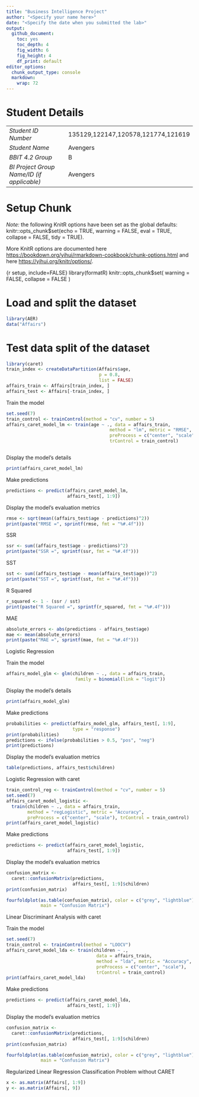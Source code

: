 ```yaml
---
title: "Business Intelligence Project"
author: "<Specify your name here>"
date: "<Specify the date when you submitted the lab>"
output:
  github_document: 
    toc: yes
    toc_depth: 4
    fig_width: 6
    fig_height: 4
    df_print: default
editor_options:
  chunk_output_type: console
  markdown: 
    wrap: 72
---
```


# Student Details

|                                            |                                    |
|--------------------------------------------|----------------------------|
| *Student ID Number*                        | 135129,122147,120578,121774,121619 |
| *Student Name*                             | Avengers                           |
| *BBIT 4.2 Group*                           | B                                  |
| *BI Project Group Name/ID (if applicable)* | Avengers                           |

# Setup Chunk

*Note:* the following KnitR options have been set as the global
defaults: <BR> knitr::opts_chunk\$set(echo = TRUE, warning = FALSE, eval
= TRUE, collapse = FALSE, tidy = TRUE).

More KnitR options are documented here
<https://bookdown.org/yihui/rmarkdown-cookbook/chunk-options.html> and
here <https://yihui.org/knitr/options/>.

{r setup, include=FALSE} library(formatR) knitr::opts_chunk\$set(
warning = FALSE, collapse = FALSE )

# Load and split the dataset

```r
library(AER)
data("Affairs")
```

# Test data split of the dataset

```r
library(caret)
train_index <- createDataPartition(Affairs$age,
                                   p = 0.8,
                                   list = FALSE)
affairs_train <- Affairs[train_index, ]
affairs_test <- Affairs[-train_index, ]
```

Train the model

```r
set.seed(7)
train_control <- trainControl(method = "cv", number = 5)
affairs_caret_model_lm <- train(age ~ ., data = affairs_train,
                                       method = "lm", metric = "RMSE",
                                       preProcess = c("center", "scale"),
                                       trControl = train_control)



```

Display the model's details

```r
print(affairs_caret_model_lm)

```

Make predictions

```r
predictions <- predict(affairs_caret_model_lm,
                       affairs_test[, 1:9])
```

Display the model's evaluation metrics

```r
rmse <- sqrt(mean((affairs_test$age - predictions)^2))
print(paste("RMSE =", sprintf(rmse, fmt = "%#.4f")))

```

SSR

```r
ssr <- sum((affairs_test$age - predictions)^2)
print(paste("SSR =", sprintf(ssr, fmt = "%#.4f")))

```

SST

```r
sst <- sum((affairs_test$age - mean(affairs_test$age))^2)
print(paste("SST =", sprintf(sst, fmt = "%#.4f")))
```

R Squared

```r
r_squared <- 1 - (ssr / sst)
print(paste("R Squared =", sprintf(r_squared, fmt = "%#.4f")))
```

MAE

```r
absolute_errors <- abs(predictions - affairs_test$age)
mae <- mean(absolute_errors)
print(paste("MAE =", sprintf(mae, fmt = "%#.4f")))
```

Logistic Regression

Train the model

```r
affairs_model_glm <- glm(children ~ ., data = affairs_train,
                          family = binomial(link = "logit"))

```

Display the model's details

```r
print(affairs_model_glm)
```

Make predictions

```r
probabilities <- predict(affairs_model_glm, affairs_test[, 1:9],
                         type = "response")
print(probabilities)
predictions <- ifelse(probabilities > 0.5, "pos", "neg")
print(predictions)
```

Display the model's evaluation metrics

```r
table(predictions, affairs_test$children)
```

Logistic Regression with caret

```r
train_control_reg <- trainControl(method = "cv", number = 5)
set.seed(7)
affairs_caret_model_logistic <-
  train(children ~ ., data = affairs_train,
        method = "regLogistic", metric = "Accuracy",
        preProcess = c("center", "scale"), trControl = train_control)
print(affairs_caret_model_logistic)
```

Make predictions

```r
predictions <- predict(affairs_caret_model_logistic,
                       affairs_test[, 1:9])
```

Display the model's evaluation metrics

```r
confusion_matrix <-
  caret::confusionMatrix(predictions,
                         affairs_test[, 1:9]$children)
print(confusion_matrix)

fourfoldplot(as.table(confusion_matrix), color = c("grey", "lightblue"),
             main = "Confusion Matrix")

```

Linear Discriminant Analysis with caret

Train the model

```r
set.seed(7)
train_control <- trainControl(method = "LOOCV")
affairs_caret_model_lda <- train(children ~ .,
                                  data = affairs_train,
                                  method = "lda", metric = "Accuracy",
                                  preProcess = c("center", "scale"),
                                  trControl = train_control)
print(affairs_caret_model_lda)
```

Make predictions

```r
predictions <- predict(affairs_caret_model_lda,
                       affairs_test[, 1:9])
```

Display the model's evaluation metrics

```r
confusion_matrix <-
  caret::confusionMatrix(predictions,
                         affairs_test[, 1:9]$children)
print(confusion_matrix)

fourfoldplot(as.table(confusion_matrix), color = c("grey", "lightblue"),
             main = "Confusion Matrix")
```

Regularized Linear Regression Classification Problem without CARET

```r
x <- as.matrix(Affairs[, 1:9])
y <- as.matrix(Affairs[, 9])
```
